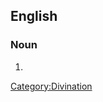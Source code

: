 ==English==

===Noun===
{{en-noun|-}}

# {{alternative spelling of|[[crithomancy]]}}

[[Category:Divination]]